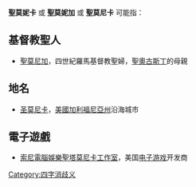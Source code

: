 '''聖莫妮卡''' 或 '''聖莫妮加''' 或 '''聖莫尼卡''' 可能指：

== 基督教聖人 ==
* [[聖莫尼加|聖莫尼加]]，四世紀羅馬基督教聖婦，[[聖奧古斯丁|聖奧古斯丁]]的母親

== 地名 ==
* [[圣莫尼卡|圣莫尼卡]]，[[美國|美國]][[加利福尼亞州|加利福尼亞州]]沿海城市

== 電子遊戲 ==
* [[索尼電腦娛樂聖塔莫尼卡工作室|索尼電腦娛樂聖塔莫尼卡工作室]]，美国[[电子游戏|电子游戏]]开发商

{{disambig}}

[[Category:四字消歧义|Category:四字消歧义]]